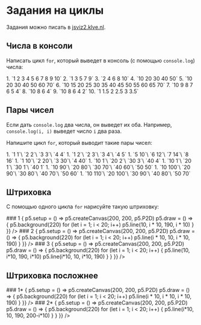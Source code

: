 
# Задания на циклы

<style jsx>{`
  .list code {
    margin-left: 20px;
  }
  `}</style>

Задания можно писать в [jsviz2.klve.nl](https://jsviz2.klve.nl/).

## Числа в консоли

Написать цикл `for`, который выведет в консоль (с помощью `console.log`) числа:

<div className="list">
  1. `1 2 3 4 5 6 7 8 9 10`
  2. `1 3 5 7 9`
  3. `2 4 6 8 10`
  4. `10 20 30 40 50`
  5. `10 20 30 40 50 60 70`
  6. `10 15 20 25 30 35 40 45 50 55 60 65 70`
  7. `10 9 8 7 6 5 4`
  8. `10 8 6 4`
  9. `10 8 6 4 2`
  10. `1 1.5 2 2.5 3 3.5`
</div>

## Пары чисел

Если дать `console.log` два числа, он выведет их оба. Например, `console.log(i, i)` выведет число `i` два раза.

Напишите цикл `for`, который выводит такие пары чисел:

<div className="list">
  1. `1 1`\
     `2 2`\
     `3 3`\
     `4 4`
  1. `1 2`\
     `2 3`\
     `3 4`\
     `4 5`
  1. `5 10`\
     `6 12`\
     `7 14`\
     `8 16`
  1. `1 10`\
     `2 20`\
     `3 30`\
     `4 40`
  1. `10 1`\
     `20 2`\
     `30 3`\
     `40 4`
  1. `10 1`\
     `20 1`\
     `30 1`\
     `40 1`
  1. `10 90`\
     `20 80`\
     `30 70`\
     `40 60`\
     `50 50`
  1. `10 100`\
     `20 90`\
     `30 80`\
     `40 70`\
     `50 60`
  1. `10 110`\
     `20 100`\
     `30 90`\
     `40 80`\
     `50 70`
</div>

## Штриховка

С помощью одного цикла `for` нарисуйте такую штриховку:

<Boxes>
  <Box>
    ### 1
    <P5 sketch={(p5) => {
      p5.setup = () => p5.createCanvas(200, 200, p5.P2D)
      p5.draw = () => {
        p5.background(220)
        for (let i = 1; i < 20; i++) p5.line(10, i * 10, 190, i * 10)
      }
    }} />
  </Box>
  
  <Box>
    ### 2
    <P5 sketch={(p5) => {
      p5.setup = () => p5.createCanvas(200, 200, p5.P2D)
      p5.draw = () => {
        p5.background(220)
        for (let i = 1; i < 20; i++) p5.line(i * 10, 10, i * 10, 190)
      }
    }} />
  </Box>

  <Box>
    ### 3
    <P5 sketch={(p5) => {
      p5.setup = () => p5.createCanvas(200, 200, p5.P2D)
      p5.draw = () => {
        p5.background(220)
        for (let i = 1; i < 20; i++) {
          p5.line(10, i*10, 190, i*10)
          p5.line(i*10, 10, i*10, 190)
        }
      }
    }} />
  </Box>
</Boxes>

## Штриховка посложнее

<Boxes>
  <Box>
    ### 1*
    <P5 sketch={(p5) => {
      p5.setup = () => p5.createCanvas(200, 200, p5.P2D)
      p5.draw = () => {
        p5.background(220)
        for (let i = 1; i < 20; i++) p5.line(i * 10, i * 10, i * 10, 190)
      }
    }} />
  </Box>

  <Box>
    ### 2*
    <P5 sketch={(p5) => {
      p5.setup = () => p5.createCanvas(200, 200, p5.P2D)
      p5.draw = () => {
        p5.background(220)
        for (let i = 1; i < 20; i++) {
          p5.line(i*10, 10, 190, 200-i*10)
        }
      }
    }} />
  </Box>
</Boxes>